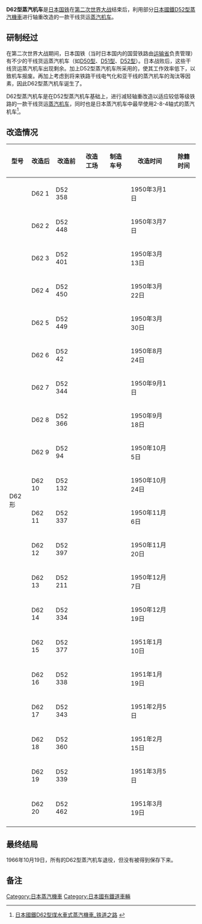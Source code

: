 {{Refimprove|time=2021-10-17T15:40:04+00:00}}
{{Infobox Locomotive
|name             = D62蒸汽機車
|powertype        = 蒸汽
|image            = 
|caption          = 
|designer         = 
|builder          = {{link-ja|滨松工场|東海旅客鉄道浜松工場}}
|ordernumber      =
|serialnumber     =
|buildmodel       =
|builddate        = 1950年－1951年
|totalproduction  = 20輛
|rebuilder        =
|rebuilddate      =
|numberrebuilt    =
|whytetype        = 2-8-4
|aarwheels        = 
|uicclass         =
|gauge   = 1,067 mm
|leadingsize      = 
|driversize       = 
|trailingsize     =
|minimumcurve     =
|wheelbase        = 
|length           = 21,105 mm
|width            =
|height           = 
|axleload         =
|weightondrivers  = 
|weight           = 139.69 t
|tenderweight     = 
|locotenderweight = 
|tendertype       =
|fueltype         = 煤
|fuelcap          = 
|watercap         = 
|tendercap        =
|sandcap          =
|boiler           = 過熱式
|boilerpressure   = 16.0 kg/cm²
|feedwaterheater  =
|firearea         = 3.85 m²
|tubearea         = 
|fluearea         = 
|tubesandflues    = 
|fireboxarea      = 
|totalsurface     = 
|superheatertype  =
|superheaterarea  = 
|cylindercount    = 2個
|cylindersize     = 550 mm x 660mm
|frontcylindersize=
|rearcylindersize =
|hpcylindersize   =
|lpcylindersize   =
|valvegear        = 
|valvetype        =
|valvetravel      =
|valvelap         =
|valvelead        =
|transmission     =
|topspeed         = 85 km/h
|poweroutput      = 
|tractiveeffort   =
|factorofadhesion =
|trainheating     =
|locobrakes       = 
|locobrakeforce   =
|trainbrakes      = 
|safety           =
|railroad         =
|railroadclass    =
|powerclass       =
|numinclass       =
|roadnumber       =
|officialname     =
|nicknames        =
|axleloadclass    =
|locale           =
|deliverydate     =
|firstrundate     =
|lastrundate      =
|retiredate       =
|withdrawndate    =
|preservedunits   =
|restoredate      =
|scrapdate        =
|currentowner     =
|disposition      =
}}

'''D62型蒸汽机车'''是[[日本国铁|日本国铁]]在[[第二次世界大战|第二次世界大战]]结束后，利用部分[[日本國鐵D52型蒸汽機車|日本國鐵D52型蒸汽機車]]进行轴重改造的一款干线货运[[蒸汽机车|蒸汽机车]]。
== 研制经过 ==
在第二次世界大战期间，日本国铁（当时日本国内的国营铁路由[[运输省|运输省]]负责管理）有不少的干线货运蒸汽机车（如[[日本國鐵D50型蒸汽機車|D50型]]、[[日本國鐵D51型蒸汽機車|D51型]]、[[日本国铁D52型蒸汽机车|D52型]]）。日本战败后，这些干线货运蒸汽机车出现剩余。加上D52型蒸汽机车所采用的{{link-ja|战时设计|戦時設計}}，使其工作效率低下，以致机车报废。再加上考虑到将来铁路干线电气化和亚干线的蒸汽机车的淘汰等因素，因此D62型蒸汽机车诞生了。

D62型蒸汽机车是在D52型蒸汽机车基础上，进行减轻轴重改造以适应较低等级铁路的一款干线货运[[蒸汽机车|蒸汽机车]]，同时也是日本蒸汽机车中最早使用2-8-4轴式的蒸汽机车<ref>[http://www.kurogane-rail.jp/sl/cd62.html 日本國鐵D62型煤水車式蒸汽機車_铁道之路] {{webarchive|url=https://web.archive.org/web/20130529015826/http://www.kurogane-rail.jp/sl/cd62.html |date=2013-05-29 }}</ref>。
== 改造情况 ==
{| class="wikitable"
|-
!型号!!改造后!!改造前!!改造工场!!制造车号!!改造时间!!除籍时间
|-
!rowspan="20"|D62形
|D62 {{0}}1||D52 358||rowspan="20"|{{link-ja|滨松工场|東海旅客鉄道浜松工場}}|| ||1950年{{0}}3月{{0}}1日||
|-
|D62 {{0}}2||D52 448|| ||1950年{{0}}3月{{0}}7日||
|-
|D62 {{0}}3||D52 401|| ||1950年{{0}}3月13日||
|-
|D62 {{0}}4||D52 450|| ||1950年{{0}}3月22日||
|-
|D62 {{0}}5||D52 449|| ||1950年{{0}}3月30日||
|-
|D62 {{0}}6||D52 {{0}}42|| ||1950年{{0}}8月24日||
|-
|D62 {{0}}7||D52 344|| ||1950年{{0}}9月{{0}}1日||
|-
|D62 {{0}}8||D52 366|| ||1950年{{0}}9月18日||
|-
|D62 {{0}}9||D52 {{0}}94|| ||1950年10月{{0}}5日||
|-
|D62 10||D52 132|| ||1950年10月24日||
|-
|D62 11||D52 337|| ||1950年11月{{0}}6日||
|-
|D62 12||D52 397|| ||1950年11月20日||
|-
|D62 13||D52 211|| ||1950年12月{{0}}7日||
|-
|D62 14||D52 334|| ||1950年12月19日||
|-
|D62 15||D52 377|| ||1951年{{0}}1月10日||
|-
|D62 16||D52 338|| ||1951年{{0}}1月19日||
|-
|D62 17||D52 343|| ||1951年{{0}}2月{{0}}5日||
|-
|D62 18||D52 360|| ||1951年{{0}}2月15日||
|-
|D62 19||D52 339|| ||1951年{{0}}3月{{0}}5日||
|-
|D62 20||D52 462|| ||1951年{{0}}3月19日||
|-
|}
== 最终结局 ==
1966年10月19日，所有的D62型蒸汽机车退役，但没有被得到保存下来。
== 备注 ==
<references />

{{日本國鐵制式蒸氣機關車}}

[[Category:日本蒸汽機車|Category:日本蒸汽機車]]
[[Category:日本國有鐵道車輛|Category:日本國有鐵道車輛]]